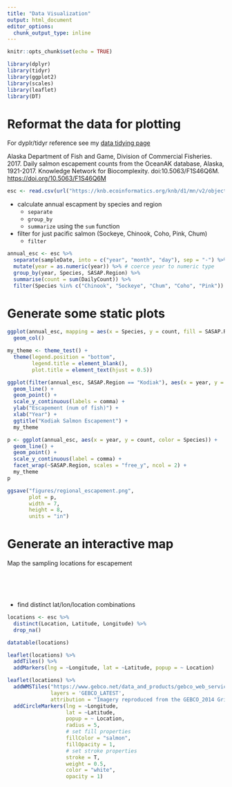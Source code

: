 ```yaml
---
title: "Data Visualization"
output: html_document
editor_options: 
  chunk_output_type: inline
---
```


```r
knitr::opts_chunk$set(echo = TRUE)
```

```r
library(dplyr)
library(tidyr)
library(ggplot2)
library(scales)
library(leaflet)
library(DT)
```


# Reformat the data for plotting

For dyplr/tidyr reference see my [data tidying page](data-tidying.html)

Alaska Department of Fish and Game, Division of Commercial Fisheries. 2017. Daily salmon escapement counts from the OceanAK database, Alaska, 1921-2017. Knowledge Network for Biocomplexity. doi:10.5063/F1S46Q6M. [https://doi.org/10.5063/F1S46Q6M](https://doi.org/10.5063/F1S46Q6M)

```r
esc <- read.csv(url("https://knb.ecoinformatics.org/knb/d1/mn/v2/object/urn%3Auuid%3Af119a05b-bbe7-4aea-93c6-85434dcb1c5e", method = "libcurl"), stringsAsFactors = F)
```

* calculate annual escapment by species and region
    + `separate`
    + `group_by`
    + `summarize` using the `sum` function
* filter for just pacific salmon (Sockeye, Chinook, Coho, Pink, Chum)
    + `filter`

```r
annual_esc <- esc %>% 
  separate(sampleDate, into = c("year", "month", "day"), sep = "-") %>% 
  mutate(year = as.numeric(year)) %>% # coerce year to numeric type
  group_by(year, Species, SASAP.Region) %>% 
  summarise(count = sum(DailyCount)) %>% 
  filter(Species %in% c("Chinook", "Sockeye", "Chum", "Coho", "Pink"))
```


# Generate some static plots

```r
ggplot(annual_esc, mapping = aes(x = Species, y = count, fill = SASAP.Region)) +
  geom_col()
```

```r
my_theme <- theme_test() +
  theme(legend.position = "bottom", 
        legend.title = element_blank(),
        plot.title = element_text(hjust = 0.5))
```


```r
ggplot(filter(annual_esc, SASAP.Region == "Kodiak"), aes(x = year, y = count, color = Species)) +
  geom_line() +
  geom_point() +
  scale_y_continuous(labels = comma) +
  ylab("Escapement (num of fish)") +
  xlab("Year") +
  ggtitle("Kodiak Salmon Escapement") +
  my_theme
```

```r
p <- ggplot(annual_esc, aes(x = year, y = count, color = Species)) +
  geom_line() +
  geom_point() +
  scale_y_continuous(label = comma) +
  facet_wrap(~SASAP.Region, scales = "free_y", ncol = 2) +
  my_theme
p

ggsave("figures/regional_escapement.png", 
       plot = p,
       width = 7,
       height = 8,
       units = "in")
```


# Generate an interactive map

Map the sampling locations for escapement

<br/>
<br/>
<br/>

* find distinct lat/lon/location combinations

```r
locations <- esc %>% 
  distinct(Location, Latitude, Longitude) %>% 
  drop_na()
```

```r
datatable(locations)
```

```r
leaflet(locations) %>% 
  addTiles() %>% 
  addMarkers(lng = ~Longitude, lat = ~Latitude, popup = ~ Location)
```

```r
leaflet(locations) %>% 
  addWMSTiles("https://www.gebco.net/data_and_products/gebco_web_services/web_map_service/mapserv?",
              layers = 'GEBCO_LATEST',
              attribution = "Imagery reproduced from the GEBCO_2014 Grid, version 20150318, www.gebco.net") %>%
  addCircleMarkers(lng = ~Longitude,
                   lat = ~Latitude,
                   popup = ~ Location,
                   radius = 5,
                   # set fill properties
                   fillColor = "salmon",
                   fillOpacity = 1,
                   # set stroke properties
                   stroke = T,
                   weight = 0.5,
                   color = "white",
                   opacity = 1)
```

